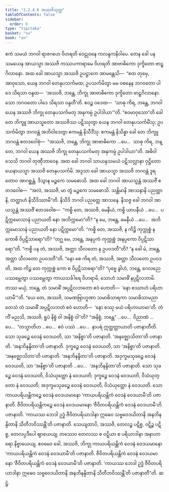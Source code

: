 ```yaml
---
title: "1.2.4.6 အဿဇိသုတ္တ"
tableOfContents: false
sidebar:
  order: 6
type: "tipitaka"
basket: "su"
book: "sn"
---
```



<DynamicBreadcrumb />

<Division number="88" book="sn" e="ch" v="18" p="294">

<Paragraph number="538" book="sn">
ဧကံ သမယံ ဘဂဝါ ရာဇဂဟေ ဝိဟရတိ ဝေဠုဝနေ ကလန္ဒကနိဝါပေ. တေန ခေါ ပန သမယေန အာယသ္မာ အဿဇိ ကဿပကာရာမေ ဝိဟရတိ အာဗာဓိကော ဒုက္ခိတော ဗာဠှဂိလာနော. အထ ခေါ အာယသ္မာ အဿဇိ ဥပဋ္ဌာကေ အာမန္တေသိ—  “ဧထ တုမှေ, အာဝုသော, ယေန ဘဂဝါ တေနုပသင်္ကမထ; ဥပသင်္ကမိတွာ မမ ဝစနေန ဘဂဝတော ပါဒေ သိရသာ ဝန္ဒထ—  ‘အဿဇိ, ဘန္တေ, ဘိက္ခု အာဗာဓိကော ဒုက္ခိတော ဗာဠှဂိလာနော. သော ဘဂဝတော ပါဒေ သိရသာ ဝန္ဒတီ’တိ. ဧဝဉ္စ ဝဒေထ—  ‘သာဓု ကိရ, ဘန္တေ, ဘဂဝါ ယေန အဿဇိ ဘိက္ခု တေနုပသင်္ကမတု အနုကမ္ပံ ဥပါဒါယာ’”တိ. “ဧဝမာဝုသော”တိ ခေါ တေ ဘိက္ခူ အာယသ္မတော အဿဇိဿ ပဋိဿုတွာ ယေန ဘဂဝါ တေနုပသင်္ကမိံသု; ဥပသင်္ကမိတွာ ဘဂဝန္တံ အဘိဝါဒေတွာ ဧကမန္တံ နိသီဒိံသု. ဧကမန္တံ နိသိန္နာ ခေါ တေ ဘိက္ခူ ဘဂဝန္တံ ဧတဒဝေါစုံ—  “အဿဇိ, ဘန္တေ, ဘိက္ခု အာဗာဓိကော …ပေ…  သာဓု ကိရ, ဘန္တေ, ဘဂဝါ ယေန အဿဇိ ဘိက္ခု တေနုပသင်္ကမတု အနုကမ္ပံ ဥပါဒါယာ”တိ. အဓိဝါသေသိ ဘဂဝါ တုဏှီဘာဝေန.
</Paragraph>

<Paragraph number="539" book="sn">
အထ ခေါ ဘဂဝါ သာယနှသမယံ ပဋိသလ္လာနာ ဝုဋ္ဌိတော ယေနာယသ္မာ အဿဇိ တေနုပသင်္ကမိ. အဒ္ဒသာ ခေါ အာယသ္မာ အဿဇိ ဘဂဝန္တံ ဒူရတောဝ အာဂစ္ဆန္တံ. ဒိသွာန မဉ္စကေ သမဓောသိ. အထ ခေါ ဘဂဝါ အာယသ္မန္တံ အဿဇိံ ဧတဒဝေါစ—  “အလံ, အဿဇိ, မာ တွံ မဉ္စကေ သမဓောသိ. သန္တိမာနိ အာသနာနိ ပညတ္တာနိ, တတ္ထာဟံ နိသီဒိဿာမီ”တိ. နိသီဒိ ဘဂဝါ ပညတ္တေ အာသနေ. နိသဇ္ဇ ခေါ ဘဂဝါ အာယသ္မန္တံ အဿဇိံ ဧတဒဝေါစ—  “ကစ္စိ တေ, အဿဇိ, ခမနီယံ, ကစ္စိ ယာပနီယံ …ပေ…  ပဋိက္ကမောသာနံ ပညာယတိ နော အဘိက္ကမော”တိ?
</Paragraph>

<Paragraph number="540" book="sn">
“န မေ, ဘန္တေ, ခမနီယံ …ပေ…  အဘိက္ကမောသာနံ ပညာယတိ နော ပဋိက္ကမော”တိ. “ကစ္စိ တေ, အဿဇိ, န ကိဉ္စိ ကုက္ကုစ္စံ န ကောစိ ဝိပ္ပဋိသာရော”တိ? “တဂ္ဃ မေ, ဘန္တေ, အနပ္ပကံ ကုက္ကုစ္စံ အနပ္ပကော ဝိပ္ပဋိသာရော”တိ. “ကစ္စိ ပန တံ, အဿဇိ, အတ္တာ သီလတော န ဥပဝဒတီ”တိ? “န ခေါ မံ, ဘန္တေ, အတ္တာ သီလတော ဥပဝဒတီ”တိ. “နော စေ ကိရ တံ, အဿဇိ, အတ္တာ သီလတော ဥပဝဒတိ, အထ ကိဉ္စ တေ ကုက္ကုစ္စံ ကော စ ဝိပ္ပဋိသာရော”တိ? “ပုဗ္ဗေ ခွါဟံ, ဘန္တေ, ဂေလညေ ပဿမ္ဘေတွာ ပဿမ္ဘေတွာ ကာယသင်္ခါရေ ဝိဟရာမိ, သောဟံ သမာဓိံ နပ္ပဋိလဘာမိ. တဿ မယှံ, ဘန္တေ, တံ သမာဓိံ အပ္ပဋိလဘတော ဧဝံ ဟောတိ—  ‘နော စဿာဟံ ပရိဟာယာမီ’”တိ. “ယေ တေ, အဿဇိ, သမဏဗြာဟ္မဏာ သမာဓိသာရကာ သမာဓိသာမညာ တေသံ တံ သမာဓိံ အပ္ပဋိလဘတံ ဧဝံ ဟောတိ—  ‘နော စဿု မယံ ပရိဟာယာမာ’တိ.
</Paragraph>

<Paragraph number="541" book="sn">
တံ ကိံ မညသိ, အဿဇိ, ရူပံ နိစ္စံ ဝါ အနိစ္စံ ဝါ”တိ? “အနိစ္စံ, ဘန္တေ” …ပေ…  ဝိညာဏံ …ပေ…  “တသ္မာတိဟ …ပေ…  ဧဝံ ပဿံ …ပေ…  နာပရံ ဣတ္ထတ္တာယာတိ ပဇာနာတီတိ. သော သုခဉ္စေ ဝေဒနံ ဝေဒယတိ, သာ ‘အနိစ္စာ’တိ ပဇာနာတိ. ‘အနဇ္ဈောသိတာ’တိ ပဇာနာတိ. ‘အနဘိနန္ဒိတာ’တိ ပဇာနာတိ. ဒုက္ခဉ္စေ ဝေဒနံ ဝေဒယတိ, သာ ‘အနိစ္စာ’တိ ပဇာနာတိ. ‘အနဇ္ဈောသိတာ’တိ ပဇာနာတိ. ‘အနဘိနန္ဒိတာ’တိ ပဇာနာတိ. အဒုက္ခမသုခဉ္စေ ဝေဒနံ ဝေဒယတိ, သာ ‘အနိစ္စာ’တိ ပဇာနာတိ …ပေ…  ‘အနဘိနန္ဒိတာ’တိ ပဇာနာတိ. သော သုခဉ္စေ ဝေဒနံ ဝေဒယတိ, ဝိသံယုတ္တော နံ ဝေဒယတိ; ဒုက္ခဉ္စေ ဝေဒနံ ဝေဒယတိ, ဝိသံယုတ္တော နံ ဝေဒယတိ; အဒုက္ခမသုခဉ္စေ ဝေဒနံ ဝေဒယတိ, ဝိသံယုတ္တော နံ ဝေဒယတိ. သော ကာယပရိယန္တိကဉ္စေ ဝေဒနံ ဝေဒယမာနော ‘ကာယပရိယန္တိကံ ဝေဒနံ ဝေဒယာမီ’တိ ပဇာနာတိ. ဇီဝိတပရိယန္တိကဉ္စေ ဝေဒနံ ဝေဒယမာနော ‘ဇီဝိတပရိယန္တိကံ ဝေဒနံ ဝေဒယာမီ’တိ ပဇာနာတိ. ‘ကာယဿ ဘေဒါ ဥဒ္ဓံ ဇီဝိတပရိယာဒါနာ ဣဓေဝ သဗ္ဗဝေဒယိတာနိ အနဘိနန္ဒိတာနိ သီတီဘဝိဿန္တီ’တိ ပဇာနာတိ.
</Paragraph>

<Paragraph number="542" book="sn">
သေယျထာပိ, အဿဇိ, တေလဉ္စ ပဋိစ္စ, ဝဋ္ဋိဉ္စ ပဋိစ္စ, တေလပ္ပဒီပေါ ဈာယေယျ; တဿေဝ တေလဿ စ ဝဋ္ဋိယာ စ ပရိယာဒါနာ အနာဟာရော နိဗ္ဗာယေယျ. ဧဝမေဝ ခေါ, အဿဇိ, ဘိက္ခု ကာယပရိယန္တိကံ ဝေဒနံ ဝေဒယမာနော ‘ကာယပရိယန္တိကံ ဝေဒနံ ဝေဒယာမီ’တိ ပဇာနာတိ. ဇီဝိတပရိယန္တိကံ ဝေဒနံ ဝေဒယမာနော ‘ဇီဝိတပရိယန္တိကံ ဝေဒနံ ဝေဒယာမီ’တိ ပဇာနာတိ. ‘ကာယဿ ဘေဒါ ဥဒ္ဓံ ဇီဝိတပရိယာဒါနာ ဣဓေဝ သဗ္ဗဝေဒယိတာနိ အနဘိနန္ဒိတာနိ သီတီဘဝိဿန္တီ’တိ ပဇာနာတီ”တိ.

</Paragraph>
</Division>

<Paragraph number="543" type="center" book="sn">
ဆဋ္ဌံ.
</Paragraph>